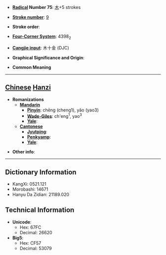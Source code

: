* '''[[Wiktionary:Chinese radical index| Radical]] Number 75''': [[Wiktionary:Chinese radical index 木|木]]+5 strokes

* '''[[Wiktionary:Chinese total strokes index|Stroke number]]''': [[Wiktionary:Chinese total strokes index 9|9]]

* '''Stroke order''': 

* '''[[Wiktionary:Chinese four corner index|Four-Corner System]]''': 4398<sub>2</sub>

* '''[[Wiktionary:Chinese Cangjie index|Cangjie input]]''': 木十金 (DJC)

* '''Graphical Significance and Origin''': 

* '''Common Meaning'''

----

== [[Chinese]] [[Hanzi]] ==

* '''Romanizations'''
** '''[[Mandarin]]'''
*** '''[[Pinyin]]''': chēng (cheng1), yǎo (yao3)
*** '''[[Wade-Giles]]''': ch'eng<sup>1</sup>, yao<sup>3</sup>
*** '''[[Yale]]''': 
** '''[[Cantonese]]'''
*** '''[[Jyutping]]''':
*** '''[[Penkyamp]]''': 
*** '''[[Yale]]''': 

* '''Other info''': 

----

== Dictionary Information ==

* KangXi: 0521.121
* Morobashi: 14671
* Hanyu Da Zidian: 21189.020

== Technical Information ==

* '''Unicode''':
** Hex: 67FC
** Decimal: 26620
* '''Big5''':
** Hex: CF57
** Decimal: 53079
